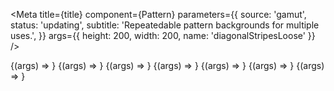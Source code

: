 

<Meta
  title={title}
  component={Pattern}
  parameters={{
    source: 'gamut',
    status: 'updating',
    subtitle: 'Repeatedable pattern backgrounds for multiple uses.',
  }}
  args={{ height: 200, width: 200, name: 'diagonalStripesLoose' }}
/>

<Canvas>
  <Story name="Pattern" args={{ width: '100%', height: 200 }}>
    {(args) => <Pattern {...args} />}
  </Story>
</Canvas>

<PropsTable story="Pattern" />

<Canvas withSource="open">
  <Story name="Pattern Loose">{(args) => <Pattern {...args} />}</Story>
  <Story name="Pattern Regular" args={{ name: 'diagonalStripesRegular' }}>
    {(args) => <Pattern {...args} />}
  </Story>
  <Story name="Pattern Dense" args={{ name: 'diagonalStripesDense' }}>
    {(args) => <Pattern {...args} />}
  </Story>
  <Story name="Pattern: Dots Loose" args={{ name: 'dotsLoose' }}>
    {(args) => <Pattern {...args} />}
  </Story>
  <Story name="Pattern: Dots Regular" args={{ name: 'dotsRegular' }}>
    {(args) => <Pattern {...args} />}
  </Story>
  <Story name="Pattern: Dots Dense" args={{ name: 'dotsDense' }}>
    {(args) => <Pattern {...args} />}
  </Story>
</Canvas>
